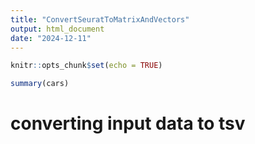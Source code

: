 ```yaml
---
title: "ConvertSeuratToMatrixAndVectors"
output: html_document
date: "2024-12-11"
---
```


```r
knitr::opts_chunk$set(echo = TRUE)
```

```r
summary(cars)
```

# converting input data to tsv
